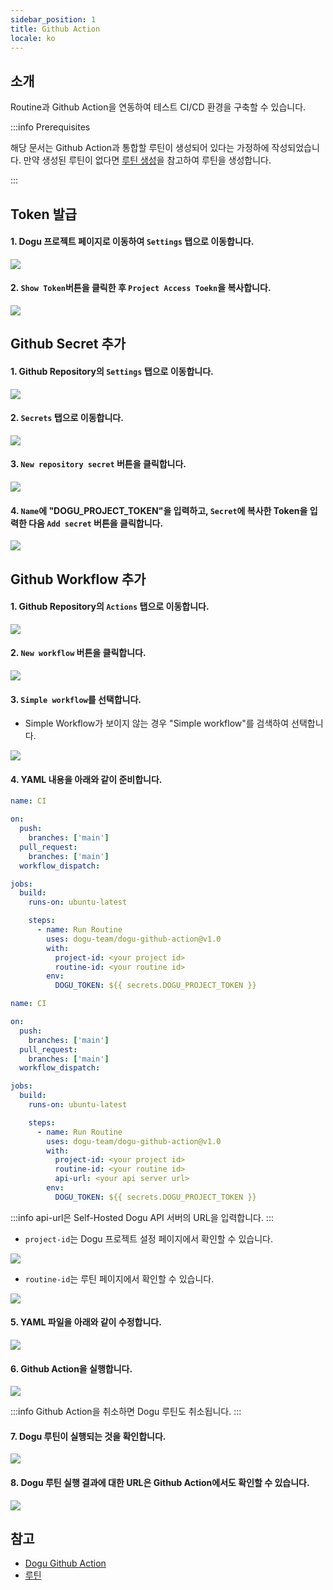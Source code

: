 ```yaml
---
sidebar_position: 1
title: Github Action
locale: ko
---
```






<AllBadge />

## 소개

Routine과 Github Action을 연동하여 테스트 CI/CD 환경을 구축할 수 있습니다.

:::info Prerequisites

해당 문서는 Github Action과 통합할 루틴이 생성되어 있다는 가정하에 작성되었습니다. 만약 생성된 루틴이 없다면 [루틴 생성](/routine/routines/editor)을 참고하여 루틴을 생성합니다.

:::

## Token 발급

#### 1. Dogu 프로젝트 페이지로 이동하여 `Settings` 탭으로 이동합니다.

<img src={github_move_dogu_project_settings} />

#### 2. `Show Token`버튼을 클릭한 후 `Project Access Toekn`을 복사합니다.

<img src={github_create_dogu_project_token} />

## Github Secret 추가

#### 1. Github Repository의 `Settings` 탭으로 이동합니다.

<img src={github_move_settings} />

#### 2. `Secrets` 탭으로 이동합니다.

<img src={github_move_secret_settings} />

#### 3. `New repository secret` 버튼을 클릭합니다.

<img src={github_create_new_repository_secret} />

#### 4. `Name`에 "DOGU_PROJECT_TOKEN"을 입력하고, `Secret`에 복사한 Token을 입력한 다음 `Add secret` 버튼을 클릭합니다.

<img src={github_create_repository_secret} />

## Github Workflow 추가

#### 1. Github Repository의 `Actions` 탭으로 이동합니다.

<img src={github_move_actions} />

#### 2. `New workflow` 버튼을 클릭합니다.

<img src={github_create_workflow} />

#### 3. `Simple workflow`를 선택합니다.

- Simple Workflow가 보이지 않는 경우 "Simple workflow"를 검색하여 선택합니다.

<img src={github_simple_workflow} />

#### 4. YAML 내용을 아래와 같이 준비합니다.

<Tabs groupId="edition" defaultValue="cloud" queryString>
<TabItem value="cloud" label="Cloud" default>

```yaml
name: CI

on:
  push:
    branches: ['main']
  pull_request:
    branches: ['main']
  workflow_dispatch:

jobs:
  build:
    runs-on: ubuntu-latest

    steps:
      - name: Run Routine
        uses: dogu-team/dogu-github-action@v1.0
        with:
          project-id: <your project id>
          routine-id: <your routine id>
        env:
          DOGU_TOKEN: ${{ secrets.DOGU_PROJECT_TOKEN }}
```

</TabItem>

<TabItem value="self-hosted" label="Self-Hosted">

```yaml
name: CI

on:
  push:
    branches: ['main']
  pull_request:
    branches: ['main']
  workflow_dispatch:

jobs:
  build:
    runs-on: ubuntu-latest

    steps:
      - name: Run Routine
        uses: dogu-team/dogu-github-action@v1.0
        with:
          project-id: <your project id>
          routine-id: <your routine id>
          api-url: <your api server url>
        env:
          DOGU_TOKEN: ${{ secrets.DOGU_PROJECT_TOKEN }}
```

:::info
api-url은 Self-Hosted Dogu API 서버의 URL을 입력합니다.
:::

</TabItem>
</Tabs>

- `project-id`는 Dogu 프로젝트 설정 페이지에서 확인할 수 있습니다.

<img src={github_copy_dogu_project_id} />

- `routine-id`는 루틴 페이지에서 확인할 수 있습니다.

<img src={github_copy_dogu_routine_id} />

#### 5. YAML 파일을 아래와 같이 수정합니다.

<img src={github_edit_workflow} />

#### 6. Github Action을 실행합니다.

<img src={github_action_running} />

:::info
Github Action을 취소하면 Dogu 루틴도 취소됩니다.
:::

#### 7. Dogu 루틴이 실행되는 것을 확인합니다.

<img src={github_dogu_routine_running} />

#### 8. Dogu 루틴 실행 결과에 대한 URL은 Github Action에서도 확인할 수 있습니다.

<img src={github_action_result} />

## 참고

- [Dogu Github Action](https://github.com/dogu-team/dogu-github-action)
- [루틴](http://localhost:3101/ko/routine/routines)
